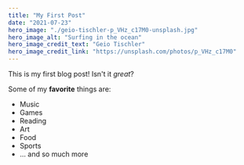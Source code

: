 ```yaml
---
title: "My First Post"
date: "2021-07-23"
hero_image: "./geio-tischler-p_VHz_c17M0-unsplash.jpg"
hero_image_alt: "Surfing in the ocean"
hero_image_credit_text: "Geio Tischler"
hero_image_credit_link: "https://unsplash.com/photos/p_VHz_c17M0"
---
```

This is my first blog post! Isn't it *great*?

Some of my **favorite** things are:
* Music
* Games
* Reading
* Art
* Food
* Sports
* ... and so much more
